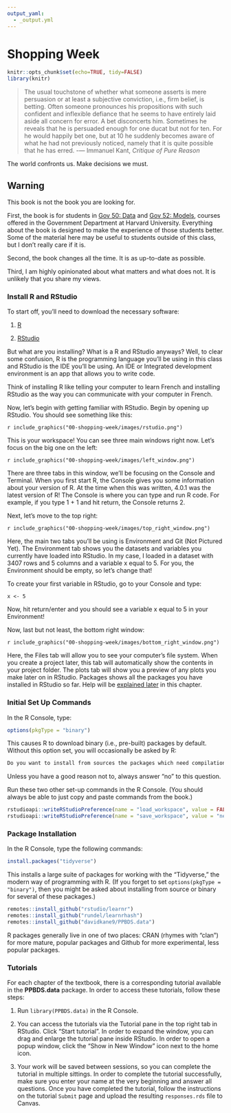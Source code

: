 ```yaml
---
output_yaml:
  - _output.yml
---
```


# Shopping Week {-}

<!-- Add some sidemargin notes which provide more detail during the Set Up section. Most won't care what those weird R commands are doing but, for those that do, an explanation would be polite. -->

<!-- Create a test tutorial (Tutorial Zero) so students can see the whole process on Day 1. Ask questions which demonstrate that they have, in fact, issued the weird R commands we told them to. For example, what verion of Tidyverse are they running. We tell them the exact commands to issue. This is not so much a quiz as a way to guarantee that they are set up for success. -->


```r
knitr::opts_chunk$set(echo=TRUE, tidy=FALSE)
library(knitr) 
```

> The usual touchstone of whether what someone asserts is mere persuasion or at least a subjective conviction, i.e., firm belief, is betting. Often someone pronounces his propositions with such confident and inflexible defiance that he seems to have entirely laid aside all concern for error. A bet disconcerts him. Sometimes he reveals that he is persuaded enough for one ducat but not for ten. For he would happily bet one, but at 10 he suddenly becomes aware of what he had not previously noticed, namely that it is quite possible that he has erred. -— Immanuel Kant, *Critique of Pure Reason*

The world confronts us. Make decisions we must.


## Warning {-}

This book is not the book you are looking for.

First, the book is for students in [Gov 50: Data](https://www.davidkane.info/files/gov_1005.html) and [Gov 52: Models](https://www.davidkane.info/files/gov_1005.html), courses offered in the Government Department at Harvard University. Everything about the book is designed to make the experience of those students better. Some of the material here may be useful to students outside of this class, but I don't really care if it is.

Second, the book changes all the time. It is as up-to-date as possible.

Third, I am highly opinionated about what matters and what does not. It is unlikely that you share my views. 

### Install R and RStudio

<!-- DK: Move all related material from Chapter 1 to here and the provide a link from there. -->

To start off, you'll need to download the necessary software:

1. [R](https://www.r-project.org/)

2. [RStudio](https://rstudio.com/)

But what are you installing? What is a R and RStudio anyways? Well, to clear some confusion, R is the programming language you'll be using in this class and RStudio is the IDE you'll be using. An IDE or Integrated development environment is an app that allows you to write code.

Think of installing R like telling your computer to learn French and installing RStudio as the way you can communicate with your computer in French.

Now, let's begin with getting familiar with RStudio. Begin by opening up RStudio. You should see something like this:

`r include_graphics("00-shopping-week/images/rstudio.png")`

This is your workspace! You can see three main windows right now. Let's focus on the big one on the left:

`r include_graphics("00-shopping-week/images/left_window.png")`

There are three tabs in this window, we'll be focusing on the Console and Terminal. When you first start R, the Console gives you some information about your version of R. At the time when this was written, 4.0.1 was the latest version of R! The Console is where you can type and run R code. For example, if you type 1 + 1 and hit return, the Console returns 2.

Next, let's move to the top right:

`r include_graphics("00-shopping-week/images/top_right_window.png")`

Here, the main two tabs you'll be using is Environment and Git (Not Pictured Yet). The Environment tab shows you the datasets and variables you currently have loaded into RStudio. In my case, I loaded in a dataset with 3407 rows and 5 columns and a variable x equal to 5. For you, the Environment should be empty, so let's change that!

To create your first variable in RStudio, go to your Console and type:

```{eval=FALSE}
x <- 5
```

Now, hit return/enter and you should see a variable x equal to 5 in your Environment!

Now, last but not least, the bottom right window:

`r include_graphics("00-shopping-week/images/bottom_right_window.png")`

Here, the Files tab will allow you to see your computer's file system. When you create a project later, this tab will automatically show the contents in your project folder. The plots tab will show you a preview of any plots you make later on in RStudio. Packages shows all the packages you have installed in RStudio so far. Help will be [explained later](#how-to-get-help) in this chapter.

### Initial Set Up Commands

In the R Console, type:

```r
options(pkgType = "binary")
```

This causes R to download binary (i.e., pre-built) packages by default. Without this option set, you will occasionally be asked by R:

```bash
Do you want to install from sources the packages which need compilation? (Yes/no/cancel)
```

Unless you have a good reason not to, always answer "no" to this question. 

Run these two other set-up commands in the R Console. (You should always be able to just copy and paste commands from the book.)

```r
rstudioapi::writeRStudioPreference(name = "load_workspace", value = FALSE)
rstudioapi::writeRStudioPreference(name = "save_workspace", value = "never")
```

### Package Installation

In the R Console, type the following commands:

```r
install.packages("tidyverse")
```

This installs a large suite of packages for working with the "Tidyverse," the modern way of programming with R. (If you forget to set `options(pkgType = "binary")`, then you might be asked about installing from source or binary for several of these packages.) 

```r
remotes::install_github("rstudio/learnr")
remotes::install_github("rundel/learnrhash")
remotes::install_github("davidkane9/PPBDS.data")
```

R packages generally live in one of two places: CRAN (rhymes with "clan") for more mature, popular packages and Github for more experimental, less popular packages. 

### Tutorials

For each chapter of the textbook, there is a corresponding tutorial available in the **PPBDS.data** package. In order to access these tutorials, follow these steps:

1. Run `library(PPBDS.data)` in the R Console.

<!-- Let's show some pictures for each of these steps --- or, even better, some gifs like Yao does elsewhere. -->

2. You can access the tutorials via the Tutorial pane in the top right tab in RStudio. Click "Start tutorial". In order to expand the window, you can drag and enlarge the tutorial pane inside RStudio. In order to open a popup window, click the "Show in New Window" icon next to the home icon.

3. Your work will be saved between sessions, so you can complete the tutorial in multiple sittings. In order to complete the tutorial successfully, make sure you enter your name at the very beginning and answer all questions. Once you have completed the tutorial, follow the instructions on the tutorial `Submit` page and upload the resulting `responses.rds` file to Canvas.


